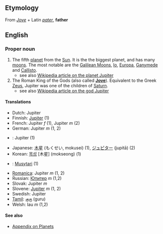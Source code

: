 ==Etymology==
From ''[[Jove]]'' + Latin ''[[pater]]'', '''father'''

==English==
===Proper noun===

#The fifth [[planet]] from the [[Sun]].  It is the the biggest planet, and has many [[moon|moons]].  The most notable are the [[Galilean Moons]], [[Io]], [[Europa]], [[Ganymede]] and [[Callisto]].
#*see also [[en:Jupiter_(planet)| Wikipedia article on the planet Jupiter]]
#The Roman King of the Gods (also called '''[[Jove]]''').  Equivalent to the Greek [[Zeus]], Jupiter was one of the children of [[Saturn]].
#*see also [[en:Jupiter_(god)| Wikipedia article on the god Jupiter]]

====Translations====
*Dutch: Jupiter
*Finnish: [[Jupiter]] (1)
*French: Jupiter ''f'' (1), Jupiter ''m'' (2)
*German: Jupiter ''m'' (1, 2)
*{{id}}: Jupiter (1)
*Japanese: [[木星]] (もくせい, mokusei) (1), [[ジュピター]] (jupitā) (2)
*Korean: [[목성]] [木星] (mokseong) (1)
*{{ms}}: [[Musytari]] (1)
*[[Romanica]]: Jupiter ''m'' (1, 2)
*Russian: [[Юпитер]] ''m'' (1,2)
*Slovak: Jupiter ''m''
*Slovene: [[Jupiter]] ''m'' (1, 2)
*Swedish: Jupiter
*[[Tamil]]: [[குரு]] (guru)
*Welsh: Iau ''m'' (1,2)

==== See also ====
*[[Wiktionary_Appendix:Planets|Appendix on Planets]]